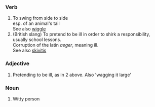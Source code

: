 === Verb ===

# To swing from side to side<br>esp. of an animal's tail<br>See also [[wiggle]]
# (British slang) To pretend to be ill in order to shirk a responsibility, usually school lessons.<br>Corruption of the latin ''aeger'', meaning ill.<br>See also [[skivitis]]

===Adjective===
# Pretending to be ill, as in 2 above. Also 'wagging it large'

===Noun===
# Witty person